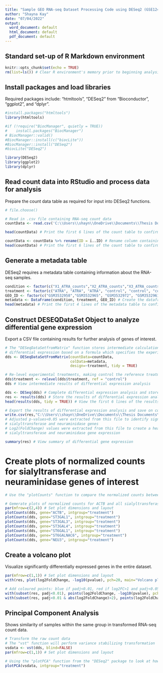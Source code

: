 ---
title: "Sample GEO RNA-seq Dataset Processing Code using DESeq2 (GSE124422)"
author: "Shayna Kay"
date: "07/04/2022"
output:
  word_document: default
  html_document: default
  pdf_document: default
---

## Standard set-up of R Markdown environment

```{r setup}
knitr::opts_chunk$set(echo = TRUE)
rm(list=ls()) # Clear R environment's memory prior to beginning analysis 
```

## Install packages and load libraries
Required packages include: "htmltools", "DESeq2" from "Bioconductor", "ggplot2", and "dplyr".

```{r install, include=FALSE}
#install.packages("htmltools")
library(htmltools)

#if (!require("BiocManager", quietly = TRUE))
#    install.packages("BiocManager")
# BiocManager::valid()
#BiocManager::install(c("biocLite"))
#BiocManager::install("DESeq2")
#biocLite("DESeq2")

library(DESeq2)
library(ggplot2)
library(dplyr)
```

## Read count data into RStudio and process data for analysis
Prepare the count data table as required for input into DESeq2 functions.

```{r data}
# file.choose()

# Read in .csv file containing RNA-seq count data
countData <- read.csv('C:\\Users\\shayn\\OneDrive\\Documents\\Thesis Documents\\DATA\\Bioinformatics\\GEO Files\\Select Datasets for Analysis 1\\3-GSE124422 - Copy_done\\GSE124422_htseq_counts_atra-ctrl.csv', header = TRUE, sep = ",") 

head(countData) # Print the first 6 lines of the count table to confirm data import was successful

countData <- countData %>% rename(ID = ï..ID) # Rename column containing gene symbols to "ID"
head(countData) # Print the first 6 lines of the count table to confirm processing was successful
```

## Generate a metadata table 
DESeq2 requires a metadata table containing information about the RNA-seq samples.

```{r metadata}
condition <- factor(c("X1_ATRA_counts","X2_ATRA_counts","X3_ATRA_counts","X1_untreated_counts","X2_untreated_counts","X3_untreated_counts")) # Condition column links metadata table to count table
treatment <- factor(c("ATRA", "ATRA", "ATRA", "control", "control", "control"))
GEO_ID <- factor(c("GSM3532958","GSM3532965", "GSM3532972", "GSM3532961", "GSM3532968", "GSM3532975"))
metadata <- DataFrame(condition, treatment, GEO_ID) # Create the dataframe containing above sample information
head(metadata) # Print the first 4 lines of the metadata table to confirm it was created successfully
```

## Construct DESEQDataSet Object to analyze differential gene expression
Export a CSV file containing results for further analysis of genes of interest.

```{r dds}
# The "DESeqDataSetfromMatrix" function stores intermediate calculations and results of the analysis of 
# differential expression based on a formula which specifies the experimental design
dds <- DESeqDataSetFromMatrix(countData=countData, 
                              colData=metadata, 
                              design=~treatment, tidy = TRUE) 

# Re-level experimental treatments, making control the reference treatment
dds$treatment <- relevel(dds$treatment, ref = "control") 
dds # View intermediate results of differential expression analysis

dds <- DESeq(dds) # Complete differential expression analysis and store output in "dds" variable
res <- results(dds) # Store the results of differential expression analysis in "res" variable
head(results(dds, tidy = TRUE)) # View the first 6 lines of the results table to confirm expected output

# Export the results of differential expression analysis and save on computer as a CSV file:
write.csv(res,"C:\\Users\\shayn\\OneDrive\\Documents\\Thesis Documents\\DATA\\Bioinformatics\\GEO Files\\Select Datasets for Analysis 1\\3-GSE124422 - Copy_done\\DESeqResults.csv") 
# Adjusted p-values<0.05 were extracted from this file to identify significantly differentially expressed
# sialyltransferase and neuraminidase genes 
# Log2(FoldChange) values were extracted from this file to create a heat map (Figure 10) of differential 
# sialyltransferase and neuraminidase gene expression

summary(res) # View summary of differential gene expression
```

# Create plots of normalized counts for sialyltransferase and neuraminidase genes of interest

```{r plotCounts}
# Use the "plotCounts" function to compare the normalized counts between treated and control groups

# Gemerate plots of normalized counts for ACTB and all sialyltransferases and neuraminidases with significant differences
par(mfrow=c(2,4)) # Set plot dimensions and layout
plotCounts(dds, gene="ACTB", intgroup="treatment")
plotCounts(dds, gene="ST3GAL1", intgroup="treatment")
plotCounts(dds, gene="ST3GAL3", intgroup="treatment")
plotCounts(dds, gene="ST3GAL4", intgroup="treatment")
plotCounts(dds, gene="ST6GAL1", intgroup="treatment")
plotCounts(dds, gene="ST6GALNAC6", intgroup="treatment")
plotCounts(dds, gene="NEU3", intgroup="treatment")
```

## Create a volcano plot
Visualize significantly differentially expressed genes in the entire dataset.

```{r volcano}
par(mfrow=c(1,1)) # Set plot dimensions and layout
with(res, plot(log2FoldChange, -log10(pvalue), pch=20, main="Volcano plot GSE124422", xlim=c(-3,3), ylim=c(0,200))) # Create plot with the given specifications

# Add coloured points: blue if padj<0.01, red if log2FC>1 and padj<0.05)
with(subset(res, padj<0.01), points(log2FoldChange, -log10(pvalue), pch=20, col="blue"))
with(subset(res, padj<0.01 & abs(log2FoldChange)>2), points(log2FoldChange, -log10(pvalue), pch=20, col="red"))
```

## Principal Component Analysis
Shows similarity of samples within the same group in transformed RNA-seq count data.

```{r PCA}
# Transform the raw count data
# The "vst" function will perform variance stabilizing transformation
vsdata <- vst(dds, blind=FALSE)
par(mfrow=c(1,1)) # Set plot dimensions and layout

# Using the "plotPCA" function from the "DESeq2" package to look at how samples group by treatment and day:
plotPCA(vsdata, intgroup="treatment") 
```